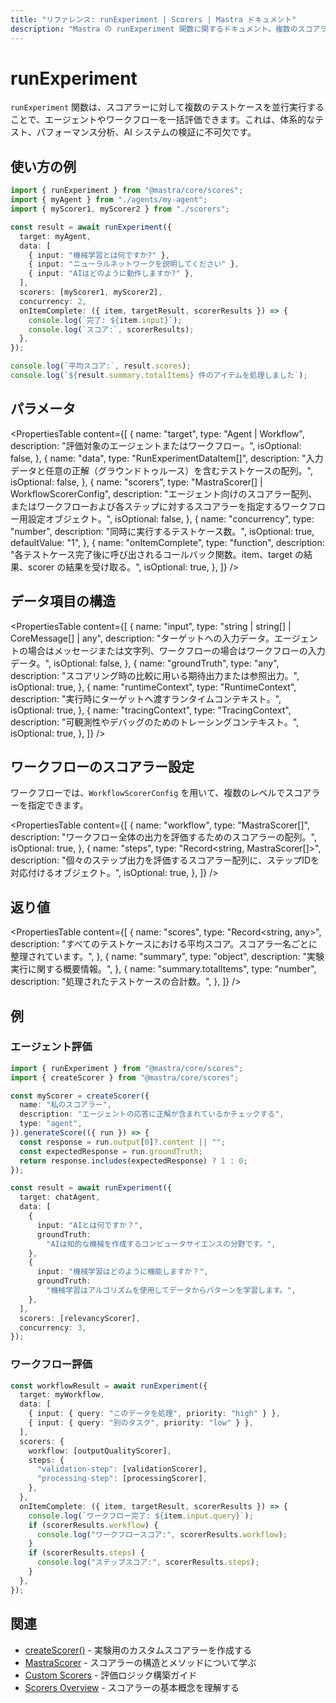 ```yaml
---
title: "リファレンス: runExperiment | Scorers | Mastra ドキュメント"
description: "Mastra の runExperiment 関数に関するドキュメント。複数のスコアラーを使って、エージェントやワークフローを一括評価できます。"
---
```


# runExperiment

`runExperiment` 関数は、スコアラーに対して複数のテストケースを並行実行することで、エージェントやワークフローを一括評価できます。これは、体系的なテスト、パフォーマンス分析、AI システムの検証に不可欠です。

## 使い方の例

```typescript
import { runExperiment } from "@mastra/core/scores";
import { myAgent } from "./agents/my-agent";
import { myScorer1, myScorer2 } from "./scorers";

const result = await runExperiment({
  target: myAgent,
  data: [
    { input: "機械学習とは何ですか?" },
    { input: "ニューラルネットワークを説明してください" },
    { input: "AIはどのように動作しますか?" },
  ],
  scorers: [myScorer1, myScorer2],
  concurrency: 2,
  onItemComplete: ({ item, targetResult, scorerResults }) => {
    console.log(`完了: ${item.input}`);
    console.log(`スコア:`, scorerResults);
  },
});

console.log(`平均スコア:`, result.scores);
console.log(`${result.summary.totalItems} 件のアイテムを処理しました`);
```


## パラメータ

<PropertiesTable
  content={[
    {
      name: "target",
      type: "Agent | Workflow",
      description: "評価対象のエージェントまたはワークフロー。",
      isOptional: false,
    },
    {
      name: "data",
      type: "RunExperimentDataItem[]",
      description:
        "入力データと任意の正解（グラウンドトゥルース）を含むテストケースの配列。",
      isOptional: false,
    },
    {
      name: "scorers",
      type: "MastraScorer[] | WorkflowScorerConfig",
      description:
        "エージェント向けのスコアラー配列、またはワークフローおよび各ステップに対するスコアラーを指定するワークフロー用設定オブジェクト。",
      isOptional: false,
    },
    {
      name: "concurrency",
      type: "number",
      description: "同時に実行するテストケース数。",
      isOptional: true,
      defaultValue: "1",
    },
    {
      name: "onItemComplete",
      type: "function",
      description:
        "各テストケース完了後に呼び出されるコールバック関数。item、target の結果、scorer の結果を受け取る。",
      isOptional: true,
    },
  ]}
/>

## データ項目の構造

<PropertiesTable
  content={[
    {
      name: "input",
      type: "string | string[] | CoreMessage[] | any",
      description:
        "ターゲットへの入力データ。エージェントの場合はメッセージまたは文字列、ワークフローの場合はワークフローの入力データ。",
      isOptional: false,
    },
    {
      name: "groundTruth",
      type: "any",
      description:
        "スコアリング時の比較に用いる期待出力または参照出力。",
      isOptional: true,
    },
    {
      name: "runtimeContext",
      type: "RuntimeContext",
      description: "実行時にターゲットへ渡すランタイムコンテキスト。",
      isOptional: true,
    },
    {
      name: "tracingContext",
      type: "TracingContext",
      description: "可観測性やデバッグのためのトレーシングコンテキスト。",
      isOptional: true,
    },
  ]}
/>

## ワークフローのスコアラー設定

ワークフローでは、`WorkflowScorerConfig` を用いて、複数のレベルでスコアラーを指定できます。

<PropertiesTable
  content={[
    {
      name: "workflow",
      type: "MastraScorer[]",
      description: "ワークフロー全体の出力を評価するためのスコアラーの配列。",
      isOptional: true,
    },
    {
      name: "steps",
      type: "Record<string, MastraScorer[]>",
      description:
        "個々のステップ出力を評価するスコアラー配列に、ステップIDを対応付けるオブジェクト。",
      isOptional: true,
    },
  ]}
/>

## 返り値

<PropertiesTable
  content={[
    {
      name: "scores",
      type: "Record<string, any>",
      description:
        "すべてのテストケースにおける平均スコア。スコアラー名ごとに整理されています。",
    },
    {
      name: "summary",
      type: "object",
      description: "実験実行に関する概要情報。",
    },
    {
      name: "summary.totalItems",
      type: "number",
      description: "処理されたテストケースの合計数。",
    },
  ]}
/>

## 例

### エージェント評価

```typescript
import { runExperiment } from "@mastra/core/scores";
import { createScorer } from "@mastra/core/scores";

const myScorer = createScorer({
  name: "私のスコアラー",
  description: "エージェントの応答に正解が含まれているかチェックする",
  type: "agent",
}).generateScore(({ run }) => {
  const response = run.output[0]?.content || "";
  const expectedResponse = run.groundTruth;
  return response.includes(expectedResponse) ? 1 : 0;
});

const result = await runExperiment({
  target: chatAgent,
  data: [
    {
      input: "AIとは何ですか？",
      groundTruth:
        "AIは知的な機械を作成するコンピュータサイエンスの分野です。",
    },
    {
      input: "機械学習はどのように機能しますか？",
      groundTruth:
        "機械学習はアルゴリズムを使用してデータからパターンを学習します。",
    },
  ],
  scorers: [relevancyScorer],
  concurrency: 3,
});
```


### ワークフロー評価

```typescript
const workflowResult = await runExperiment({
  target: myWorkflow,
  data: [
    { input: { query: "このデータを処理", priority: "high" } },
    { input: { query: "別のタスク", priority: "low" } },
  ],
  scorers: {
    workflow: [outputQualityScorer],
    steps: {
      "validation-step": [validationScorer],
      "processing-step": [processingScorer],
    },
  },
  onItemComplete: ({ item, targetResult, scorerResults }) => {
    console.log(`ワークフロー完了: ${item.input.query}`);
    if (scorerResults.workflow) {
      console.log("ワークフロースコア:", scorerResults.workflow);
    }
    if (scorerResults.steps) {
      console.log("ステップスコア:", scorerResults.steps);
    }
  },
});
```


## 関連

- [createScorer()](../../reference/scorers/create-scorer) - 実験用のカスタムスコアラーを作成する
- [MastraScorer](../../reference/scorers/mastra-scorer) - スコアラーの構造とメソッドについて学ぶ
- [Custom Scorers](../../docs/scorers/custom-scorers) - 評価ロジック構築ガイド
- [Scorers Overview](../../docs/scorers/overview) - スコアラーの基本概念を理解する